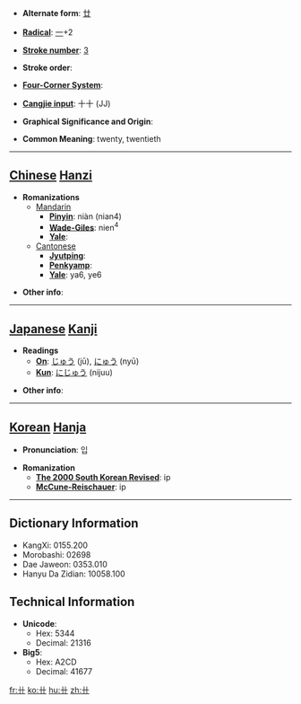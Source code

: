 * '''Alternate form''': [[廿]]

* '''[[Wiktionary:Chinese radical index| Radical]]''': [[Wiktionary:Chinese radical index 一|一]]+2

* '''[[Wiktionary:Chinese total strokes index|Stroke number]]''': [[Wiktionary:Chinese total strokes index 3|3]]

* '''Stroke order''': 

* '''[[Wiktionary:Chinese four corner index|Four-Corner System]]''': 

* '''[[Wiktionary:Chinese Cangjie index|Cangjie input]]''': 十十 (JJ)

* '''Graphical Significance and Origin''': 

* '''Common Meaning''': twenty, twentieth

----

== [[Chinese]] [[Hanzi]] ==

* '''Romanizations'''
** [[Mandarin]]
*** '''[[Pinyin]]''': niàn (nian4)
*** '''[[Wade-Giles]]''': nien<sup>4</sup>
*** '''[[Yale]]''': 
**[[Cantonese]]
***'''[[Jyutping]]''':
***'''[[Penkyamp]]''': 
***'''[[Yale]]''': ya6, ye6

* '''Other info''': 

----

== [[Japanese]] [[Kanji]] ==

* '''Readings'''
** '''[[On]]''': [[じゅう]] (jū), [[にゅう]] (nyū)
** '''[[Kun]]''': [[にじゅう]] (nijuu)

* '''Other info''':  

----

== [[Korean]] [[Hanja]] ==

* '''Pronunciation''': 입

* '''Romanization'''
** '''[[The 2000 South Korean Revised Romanization|The 2000 South Korean Revised]]''': ip
** '''[[McCune-Reischauer]]''': ip

----

== Dictionary Information ==

* KangXi: 0155.200
* Morobashi: 02698
* Dae Jaweon: 0353.010
* Hanyu Da Zidian: 10058.100

== Technical Information ==

* '''Unicode''':
** Hex: 5344
** Decimal: 21316
* '''Big5''':
** Hex: A2CD
** Decimal: 41677

[[fr:卄]]
[[ko:卄]]
[[hu:卄]]
[[zh:卄]]